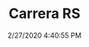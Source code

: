 ---
width: 2000
height: 1333
title: Carrera RS
description: Yellow Carrera RS at the Sierra Madre Collection open house.
date: 2/27/2020 4:40:55 PM
cameraMake: Sony
cameraModel: ILCE-7M3
lens: ZEISS Batis 1.8/85
settingsfStop: f/1.8
settingsISO: ISO 100
settingsShutter: 1/640
settingsFocalLength: 85 mm
---